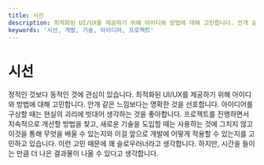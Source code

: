 ```yaml
---
title: 시선
description: 최적화된 UI/UX를 제공하기 위해 아이디와 방법에 대해 고민합니다. 안개 같은 느낌보다는 명확한 것을 선호합니다. 아이디어를 구상할 때는 현실의 괴리에 빗대어 생각하는 것을 좋아합니다. 이런 고민 때문에 꽤 슬로우러너라고 생각합니다. 하지만, 시간을 들이는 만큼 더 나은 결과물이 나올 수 있다고 생각합니다.
keywords: '시선, 개발, 기술, 아이디어, 프로젝트'
---
```


# 시선

정적인 것보다 동적인 것에 관심이 있습니다. 최적화된 UI/UX를 제공하기 위해 아이디와
방법에 대해 고민합니다. 안개 같은 느낌보다는 명확한 것을 선호합니다.
아이디어를 구상할 때는 현실의 괴리에 빗대어 생각하는 것을 좋아합니다.
프로젝트를 진행하면서 지속적으로 개선할 방법을 찾고, 새로운 기술을 도입할 때는 사용하는 것에 그치지 않고
이것을 통해 무엇을 배울 수 있는지와 이걸 앞으로 개발에 어떻게 적용할 수 있는지를
고민하고 있습니다. 이런 고민 때문에 꽤 슬로우러너라고 생각합니다.
하지만, 시간을 들이는 만큼 더 나은 결과물이 나올 수 있다고 생각합니다.
